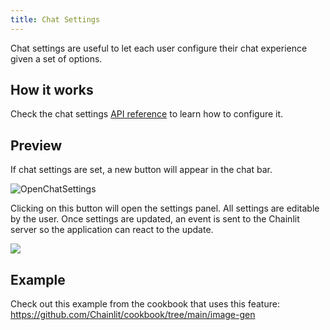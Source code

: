 ```yaml
---
title: Chat Settings
---
```


Chat settings are useful to let each user configure their chat experience given a set of options.

## How it works

Check the chat settings [API reference](/api-reference/chat-settings) to learn how to configure it.

## Preview

If chat settings are set, a new button will appear in the chat bar.

![OpenChatSettings](/images/open-chat-settings.png)

Clicking on this button will open the settings panel. All settings are editable by the user. Once settings are updated, an event is sent to the Chainlit server so the application can react to the update.

<Frame caption="Chat Settings in Chainlit">
  <img src="/images/chat-settings.png" />
</Frame>

## Example

Check out this example from the cookbook that uses this feature: https://github.com/Chainlit/cookbook/tree/main/image-gen
